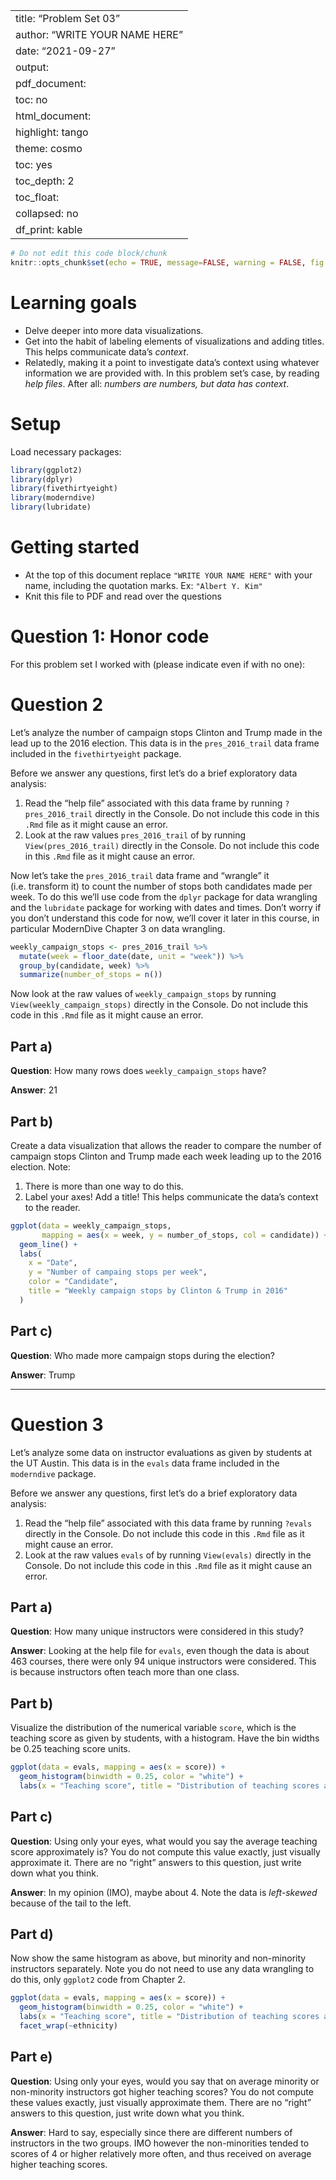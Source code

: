 
---
title: "Problem Set 03"
author: "WRITE YOUR NAME HERE"
date: "2021-09-27"
output:
  pdf_document:
    toc: no
  html_document:
    highlight: tango
    theme: cosmo
    toc: yes
    toc_depth: 2
    toc_float:
      collapsed: no
    df_print: kable
---

```r
# Do not edit this code block/chunk
knitr::opts_chunk$set(echo = TRUE, message=FALSE, warning = FALSE, fig.width = 16/2, fig.height = 9/2)
```

# Learning goals

* Delve deeper into more data visualizations.
* Get into the habit of labeling elements of visualizations and adding titles. This helps communicate data's *context*.
* Relatedly, making it a point to investigate data's context using whatever information we are provided with. In this problem set's case, by reading *help files*. After all: *numbers are numbers, but data has context*.

# Setup

Load necessary packages:

```r
library(ggplot2)
library(dplyr)
library(fivethirtyeight)
library(moderndive)
library(lubridate)
```



# Getting started

* At the top of this document replace `"WRITE YOUR NAME HERE"` with your name, including the quotation marks. Ex: `"Albert Y. Kim"`
* Knit this file to PDF and read over the questions



# Question 1: Honor code

For this problem set I worked with (please indicate even if with no one):



# Question 2

Let's analyze the number of campaign stops Clinton and Trump made in the lead up to the 2016 election. This data is in the `pres_2016_trail` data frame included in the `fivethirtyeight` package. 

Before we answer any questions, first let's do a brief exploratory data analysis:

1. Read the "help file" associated with this data frame by running `?pres_2016_trail` directly in the Console. Do not include this code in this `.Rmd` file as it might cause an error. 
1. Look at the raw values `pres_2016_trail` of by running `View(pres_2016_trail)` directly in the Console. Do not include this code in this `.Rmd` file as it might cause an error. 

Now let's take the `pres_2016_trail` data frame and "wrangle" it (i.e. transform it) to count the number of stops both candidates made per week. To do this we'll use code from the `dplyr` package for data wrangling and the `lubridate` package for working with dates and times. Don't worry if you don't understand this code for now, we'll cover it later in this course, in particular ModernDive Chapter 3 on data wrangling. 

```r
weekly_campaign_stops <- pres_2016_trail %>% 
  mutate(week = floor_date(date, unit = "week")) %>% 
  group_by(candidate, week) %>% 
  summarize(number_of_stops = n())
```

Now look at the raw values of `weekly_campaign_stops` by running `View(weekly_campaign_stops)` directly in the Console. Do not include this code in this `.Rmd` file as it might cause an error. 

## Part a)

**Question**: How many rows does `weekly_campaign_stops` have?

**Answer**: 21

## Part b)

Create a data visualization that allows the reader to compare the number of campaign stops Clinton and Trump made each week leading up to the 2016 election. Note:

1. There is more than one way to do this.
1. Label your axes! Add a title! This helps communicate the data's context to the reader.

```r
ggplot(data = weekly_campaign_stops, 
       mapping = aes(x = week, y = number_of_stops, col = candidate)) +
  geom_line() +
  labs(
    x = "Date", 
    y = "Number of campaing stops per week", 
    color = "Candidate",
    title = "Weekly campaign stops by Clinton & Trump in 2016"
  )
```


## Part c)

**Question**: Who made more campaign stops during the election?

**Answer**: Trump



***
  


# Question 3

Let's analyze some data on instructor evaluations as given by students at the UT Austin. This data is in the `evals` data frame included in the `moderndive` package. 

Before we answer any questions, first let's do a brief exploratory data analysis:

1. Read the "help file" associated with this data frame by running `?evals` directly in the Console. Do not include this code in this `.Rmd` file as it might cause an error. 
1. Look at the raw values `evals` of by running `View(evals)` directly in the Console. Do not include this code in this `.Rmd` file as it might cause an error. 


## Part a)

**Question**: How many unique instructors were considered in this study?

**Answer**: Looking at the help file for `evals`, even though the data is about 463 courses, there were only 94 unique instructors were considered. This is because instructors often teach more than one class. 


## Part b)

Visualize the distribution of the numerical variable `score`, which is the teaching score as given by students, with a histogram. Have the bin widths be 0.25 teaching score units.

```r
ggplot(data = evals, mapping = aes(x = score)) +
  geom_histogram(binwidth = 0.25, color = "white") +
  labs(x = "Teaching score", title = "Distribution of teaching scores at UT Austin")
```


## Part c)

**Question**: Using only your eyes, what would you say the average teaching score approximately is? You do not compute this value exactly, just visually approximate it. There are no "right" answers to this question, just write down what you think. 

**Answer**: In my opinion (IMO), maybe about 4. Note the data is *left-skewed* because of the tail to the left. 


## Part d)

Now show the same histogram as above, but minority and non-minority instructors separately. Note you do not need to use any data wrangling to do this, only `ggplot2` code from Chapter 2.

```r
ggplot(data = evals, mapping = aes(x = score)) +
  geom_histogram(binwidth = 0.25, color = "white") +
  labs(x = "Teaching score", title = "Distribution of teaching scores at UT Austin") +
  facet_wrap(~ethnicity)
```



## Part e)

**Question**: Using only your eyes, would you say that on average minority or non-minority instructors got higher teaching scores? You do not compute these values exactly, just visually approximate them. There are no "right" answers to this question, just write down what you think. 

**Answer**: Hard to say, especially since there are different numbers of instructors in the two groups. IMO however the non-minorities tended to scores of 4 or higher relatively more often, and thus received on average higher teaching scores. 

